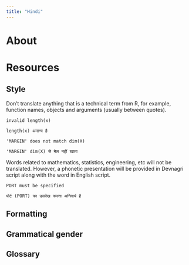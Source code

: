 ```yaml
---
title: "Hindi"
---
```


# About



# Resources



## Style

Don't translate anything that is a technical term from R, for example, function names, objects and arguments (usually between quotes).

```
invalid length(x)

length(x) अमान्य है
```

```
'MARGIN' does not match dim(X)

'MARGIN' dim(X) से मेल नहीं खाता
```

Words related to mathematics, statistics, engineering, etc will not be translated. However, a phonetic presentation will be provided in Devnagri script along with the word in English script.

```
PORT must be specified

पोर्ट (PORT) का उल्लेख करना अनिवार्य है
```

## Formatting

## Grammatical gender

## Glossary
